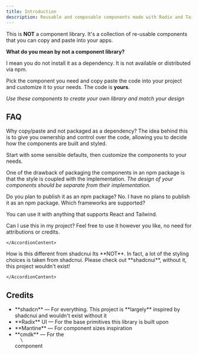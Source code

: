 ```yaml
---
title: Introduction
description: Reusable and composable components made with Radix and TailwindCSS
---
```


This is **NOT** a component library. It's a collection of re-usable components that you can copy and paste into your apps.

**What do you mean by not a component library?**

I mean you do not install it as a dependency. It is not available or distributed via npm.

Pick the component you need and copy paste the code into your project and customize it to your needs. The code is **yours**.

_Use these components to create your own library and match your design_

## FAQ

<Accordion type="multiple" collapsible>

<AccordionItem value="faq-1">
	<AccordionTrigger>
		Why copy/paste and not packaged as a dependency?
	</AccordionTrigger>
	<AccordionContent>
The idea behind this is to give you ownership and control over the code, allowing you to decide how the components are built and styled.

Start with some sensible defaults, then customize the components to your needs.

One of the drawback of packaging the components in an npm package is that the style is coupled with the implementation. _The design of your components should be separate from their implementation._

</AccordionContent>
</AccordionItem>

<AccordionItem value="faq-2">
  <AccordionTrigger>Do you plan to publish it as an npm package?</AccordionTrigger>
  <AccordionContent>No. I have no plans to publish it as an npm package.</AccordionContent>
</AccordionItem>

<AccordionItem value="faq-3">
<AccordionTrigger>
Which frameworks are supported?
</AccordionTrigger>
<AccordionContent>

You can use it with anything that supports React and Tailwind.

</AccordionContent>
</AccordionItem>

<AccordionItem value="faq-4">
	<AccordionTrigger>
	Can I use this in my project?
	</AccordionTrigger>
	<AccordionContent>
Feel free to use it however you like, no need for attributions or credits.

    </AccordionContent>

</AccordionItem>
<AccordionItem value="faq-5">
	<AccordionTrigger>
	How is this different from shadcnui
	</AccordionTrigger>
	<AccordionContent>
Its **NOT**. In fact, a lot of the styling choices is taken from shadcnui. Please check out
<Link href="https://ui.shadcn.com/">**shadcnui**</Link>, without it, this project wouldn't exist!

    </AccordionContent>

</AccordionItem>

</Accordion>

## Credits

- <Link href="https://ui.shadcn.com/">**shadcn**</Link> — For everything. This project is **largely** inspired by shadcnui
  and wouldn't exist without it
- <Link href="https://radix-ui.com">**Radix** UI</Link> — For the base primitives this library is built upon
- <Link href="https://mantine.dev/">**Mantine**</Link> — For component sizes inspiration
- <Link href="https://cmdk.paco.me">**cmdk**</Link> — For the <Code>
    \<Command />
  </Code> component
